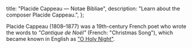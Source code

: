   title: "Placide Cappeau — Notae Bibliae",
  description: "Learn about the composer Placide Cappeau.",
};

<Initial text="Placide Cappeau" />

Placide Cappeau (1808–1877) was a 19th-century French poet who wrote the words to *"Cantique de Noël"* (French: "Christmas Song"), which became known in English as ["O Holy Night"](/liturgy/music/hymns/o-holy-night).
